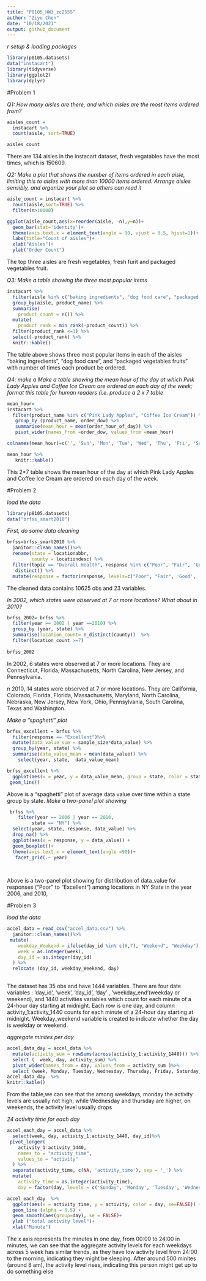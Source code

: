 ```yaml
---
title: "P8105_HW3_zc2555"
author: "Ziyu Chen"
date: "10/18/2021"
output: github_document
---
```


_r setup & loading packages_
```r
library(p8105.datasets)
data("instacart")
library(tidyverse)
library(ggplot2)
library(dplyr)
```

#Problem 1

_Q1: How many aisles are there, and which aisles are the most items ordered from?_

```r
aisles_count =
  instacart %>%
  count(aisle, sort=TRUE)

aisles_count
```

There are 134 aisles in the instacart dataset, fresh vegatables have the most times, which is 150609. 


_Q2: Make a plot that shows the number of items ordered in each aisle, limiting this to aisles with more than 10000 items ordered. Arrange aisles sensibly, and organize your plot so others can read it_

```r
aisle_count = instacart %>%
  count(aisle,sort=TRUE) %>%
  filter(n>10000)

ggplot(aisle_count,aes(x=reorder(aisle, -n),y=n))+
  geom_bar(stat='identity')+
  theme(axis.text.x = element_text(angle = 90, vjust = 0.5, hjust=1))+
  labs(title="Count of aisles")+
  xlab("Aisles")+
  ylab("Order Count")
```

The top three aisles are fresh vegetables, fresh furit and packaged vegetables fruit.


_Q3: Make a table showing the three most popular items_


```r
instacart %>%
  filter(aisle %in% c("baking ingredients", "dog food care", "packaged vegetables fruits")) %>%
  group_by(aisle, product_name) %>%
  summarise(
    product_count = n()) %>%
  mutate(
    product_rank = min_rank(-product_count)) %>%
  filter(product_rank <=3) %>%
  select(-product_rank) %>%
  knitr::kable()
```

The table above shows three most popular items in each of the aisles “baking ingredients”, “dog food care”, and “packaged vegetables fruits” with number of times each product be ordered.

_Q4: make a Make a table showing the mean hour of the day at which Pink Lady Apples and Coffee Ice Cream are ordered on each day of the week; format this table for human readers (i.e. produce a 2 x 7 table_


```r
mean_hour=
instacart %>%
  filter(product_name %in% c("Pink Lady Apples", "Coffee Ice Cream")) %>%
   group_by (product_name, order_dow) %>%
   summarise(mean_hour = mean(order_hour_of_day)) %>%
   pivot_wider(names_from =order_dow, values_from =mean_hour) 

colnames(mean_hour)=c('', 'Sun', 'Mon', 'Tue', 'Wed', 'Thu', 'Fri', 'Sat')

mean_hour %>%
   knitr::kable()
```
This 2*7 table shows the mean hour of the day at which Pink Lady Apples and Coffee Ice Cream are ordered on each day of the week.

#Problem 2

_load the data_
```r
library(p8105.datasets)
data("brfss_smart2010")
```

_First, do some data cleaning_

```r
brfss=brfss_smart2010 %>%
  janitor::clean_names()%>%
  rename(state = locationabbr,
         county = locationdesc) %>%
  filter(topic == "Overall Health", response %in% c("Poor", "Fair", 'Good', 'Very good',"Excellent")) %>%  
   distinct() %>% 
  mutate(response = factor(response, levels=c("Poor", "Fair", 'Good', 'Very good',"Excellent")))
```

The cleaned data contains 10625 obs and 23 variables. 

_In 2002, which states were observed at 7 or more locations? What about in 2010?_
```r
brfss_2002= brfss %>%
  filter(year == 2002 | year ==2010) %>%
  group_by (year, state) %>%
  summarise(location_count= n_distinct(county))  %>%
  filter(location_count >=7)
   
brfss_2002

```
In 2002, 6 states were observed at 7 or more locations. They are Connecticut, Florida, Massachusetts, North Carolina, New Jersey, and Pennsylvania.

n 2010, 14 states were observed at 7 or more locations. They are California, Colorado, Florida, Florida, Massachusetts, Maryland, North Carolina, Nebraska, New Jersey, New York, Ohio, Pennsylvania, South Carolina, Texas and Washington.


_Make a “spaghetti” plot_


```r
brfss_excellent = brfss %>%
  filter(response == "Excellent")%>%
  mutate(data_value_sum = sample_size*data_value) %>% 
  group_by(year, state) %>%
  summarise(data_value_mean = mean(data_value)) %>% 
    select(year, state,  data_value_mean)

brfss_excellent %>%
  ggplot(aes(x = year, y = data_value_mean, group = state, color = state)) +
 geom_line()


```
Above is a “spaghetti” plot of average data value over time within a state group by state. 
_Make a two-panel plot showing_

```r
 brfss %>%
    filter(year == 2006 | year == 2010, 
         state == "NY") %>%
  select(year, state, response, data_value) %>%
  drop_na() %>% 
  ggplot(aes(x = response, y = data_value)) +
  geom_boxplot()+
  theme(axis.text.x = element_text(angle =90))+
   facet_grid(.~ year)
   
 
```
Above is a two-panel plot showing for distribution of data_value for responses (“Poor” to “Excellent”) among locations in NY State in the year 2006, and 2010, 

#Problem 3

_load the data_

```r
accel_data = read_csv("accel_data.csv") %>%
  janitor::clean_names()%>%
 mutate(
    weekday_Weekend = ifelse(day_id %in% c(6,7), "Weekend", "Weekday"),
    week = as.integer(week),
    day_id = as.integer(day_id)
  ) %>%
  relocate (day_id, weekday_Weekend, day)
   

```



The dataset has 35 obs and have 1444 variables. There are four date variables : ‘day_id’, ‘week’, ‘day_id’, ‘day’ , ‘weekday_end’(weekday or weekend), and 1440 activities variables which count for each minute of a 24-hour day starting at midnight. Each row is one day, and column activity_1:activity_1440 counts for each minute of a 24-hour day starting at midnight.  Weekday_weekend variable is created to indicate whether the day is weekday or weekend.

_aggregate minites per day_

```r
accel_data_day = accel_data %>%
  mutate(activity_sum = rowSums(across(activity_1:activity_1440))) %>% 
  select (  week, day, activity_sum) %>% 
  pivot_wider(names_from = day, values_from = activity_sum )%>% 
  select (week, Monday, Tuesday, Wednesday, Thursday, Friday, Saturday, Sunday)
accel_data_day  %>%
knitr::kable()
```

From the table,we can see that the among weekdays, monday the activity levels are usually not high, while Wednesday and thursday are higher, on weekends, the activity level usually drops

_24 activity time for each day_

```r
accel_each_day = accel_data %>%
  select(week, day, activity_1:activity_1440, day_id)%>%
 pivot_longer(
    activity_1:activity_1440,
    names_to = "activity_time",
    values_to = "activity"
  ) %>%
  separate(activity_time, c(NA, 'activity_time'), sep = '_') %>%
  mutate(
    activity_time = as.integer(activity_time),
    day = factor(day, levels = c('Sunday', 'Monday', 'Tuesday', 'Wednesday', 'Thursday','Friday', 'Saturday'))) 

accel_each_day  %>%
  ggplot(aes(x = activity_time, y = activity, color = day, se=FALSE)) +
  geom_line (alpha = 0.5) +
  geom_smooth(aes(group=day), se = FALSE)+
  ylab ("total activity level")+
  xlab("Minute")
```
The x axis represents the minutes in one day, from 00:00 to 24:00 in minutes, we can see that the aggregate activity levels for each weekdays across 5 week has similar trends, as they have low activity level from 24:00 to the morning, indicating they might be sleeping. After around 500 minites (around 8 am), the activity level rises, indicating this person might get up to do something else











